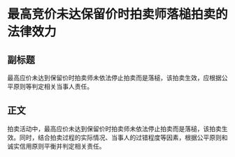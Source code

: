 # 最高竞价未达保留价时拍卖师落槌拍卖的法律效力
## 副标题
最高应价未达到保留价时拍卖师未依法停止拍卖而是落槌，该拍卖生效，应根据公平原则等判定相关当事人责任。
## 正文
拍卖活动中，最高应价未达到保留价时拍卖师未依法停止拍卖而是落槌，该拍卖生效。同时，结合拍卖过程的实际情况、当事人的过错程度等因素，根据公平原则和诚实信用原则平衡并判定相关责任。